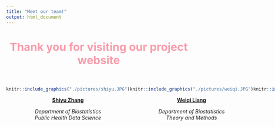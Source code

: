 ```yaml
---
title: "Meet our team!"
output: html_document
---
```


<h1 style="text-align: center; color: #f89cab; font-size: 30px; margin: 40px 0;"> 
Thank you for visiting our project website
</h1>


:::: {style="display: flex; margin-top: 25px"}

::: {.col}

```r
knitr::include_graphics("./pictures/shiyu.JPG")
```

<strong style="text-align: center; display: block; text-align: center;">
[Shiyu Zhang](https://shireen-zsy.github.io/)
</strong>

<em style="text-align: center; display: block; text-align: center;">
Department of Biostatistics<br>
Public Health Data Science
</em>

:::

::: {.col}

```r
knitr::include_graphics("./pictures/weiqi.JPG")
```

<strong style="text-align: center; display: block; text-align: center;">
[Weiqi Liang](https://weiqiliang022.github.io/WL3011/)
</strong>

<em style="text-align: center; display: block; text-align: center;">
Department of Biostatistics<br>
Theory and Methods
</em>

:::

::: {.col}

```r
knitr::include_graphics("./pictures/zhenkun.JPG")
```

<strong style="text-align: center; display: block; text-align: center;">
[Zhenkun Fang](https://zhenkunnfang.github.io/)
</strong>

<em style="text-align: center; display: block; text-align: center;">
Department of Biostatistics<br>
Theory and Methods
</em>

:::

::: {.col}

```r
knitr::include_graphics("./pictures/zeqi.JPG")
```

<strong style="text-align: center; display: block; text-align: center;">
[Zeqi Li](https://joielizeqi.github.io/)
</strong>

<em style="text-align: center; display: block; text-align: center;">
Department of Biostatistics<br>
Pharmaceutical Statistics
</em>


:::

::::

